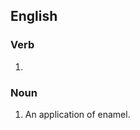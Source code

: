 ==English==

===Verb===
{{head|en|present participle}}

# {{lb|en|British}} {{present participle of|enamel|lang=en|nocat=1}}

===Noun===
{{en-noun}}

# An application of enamel.
